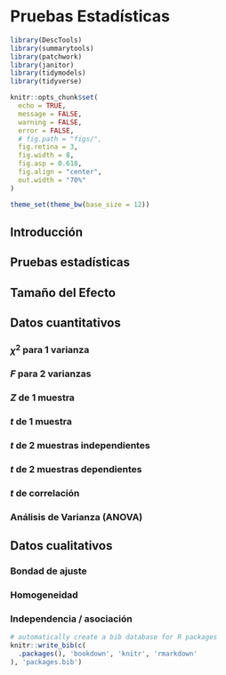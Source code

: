 # Pruebas Estadísticas

```r
library(DescTools)
library(summarytools)
library(patchwork)
library(janitor)
library(tidymodels)
library(tidyverse)

knitr::opts_chunk$set(
  echo = TRUE,
  message = FALSE,
  warning = FALSE,
  error = FALSE,
  # fig.path = "figs/",
  fig.retina = 3,
  fig.width = 8,
  fig.asp = 0.618,
  fig.align = "center",
  out.width = "70%"
)

theme_set(theme_bw(base_size = 12))

```

## Introducción

## Pruebas estadísticas

## Tamaño del Efecto

## Datos cuantitativos

### $\chi^2$ para 1 varianza

### $F$ para 2 varianzas

### $Z$ de 1 muestra

### $t$ de 1 muestra

### $t$ de 2 muestras independientes

### $t$ de 2 muestras dependientes

### $t$ de correlación

### Análisis de Varianza (ANOVA)

## Datos cualitativos

### Bondad de ajuste

### Homogeneidad

### Independencia / asociación

```r
# automatically create a bib database for R packages
knitr::write_bib(c(
  .packages(), 'bookdown', 'knitr', 'rmarkdown'
), 'packages.bib')
```
